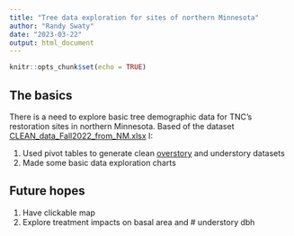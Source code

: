 ```yaml
---
title: "Tree data exploration for sites of northern Minnesota"
author: "Randy Swaty"
date: "2023-03-22"
output: html_document
---
```


```r
knitr::opts_chunk$set(echo = TRUE)
```

## The basics

There is a need to explore basic tree demographic data for TNC's restoration sites in northern Minnesota.  Based of the dataset [CLEAN_data_Fall2022_from_NM.xlsx](data/CLEAN_data_Fall2022_from_NM.xlsx) I:

1. Used pivot tables to generate clean [overstory](data/overstory.csv) and understory datasets
2. Made some basic data exploration charts

## Future hopes

1. Have clickable map
2. Explore treatment impacts on  basal area and # understory dbh